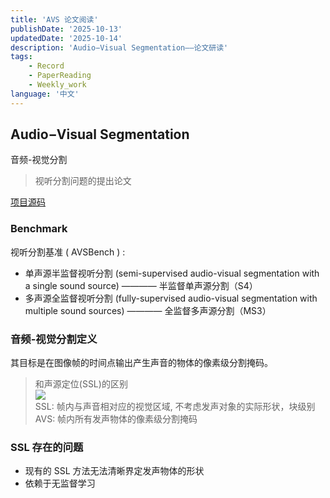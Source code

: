 ```yaml
---
title: 'AVS 论文阅读'
publishDate: '2025-10-13'
updatedDate: '2025-10-14'
description: 'Audio−Visual Segmentation——论文研读'
tags:
    - Record
    - PaperReading
    - Weekly_work
language: '中文'
---
```


## Audio−Visual Segmentation

音频-视觉分割

> 视听分割问题的提出论文

[项目源码](https://github.com/OpenNLPLab/AVSBench)

### Benchmark

视听分割基准 ( AVSBench ) :

- 单声源半监督视听分割 (semi-supervised audio-visual segmentation with a single sound source) ———— 半监督单声源分割（S4）
- 多声源全监督视听分割 (fully-supervised audio-visual segmentation with multiple sound sources) ———— 全监督多声源分割（MS3）

### 音频-视觉分割定义

其目标是在图像帧的时间点输出产生声音的物体的像素级分割掩码。

> 和声源定位(SSL)的区别  
> ![](./AVS_vs_SSL.png)  
> SSL: 帧内与声音相对应的视觉区域, 不考虑发声对象的实际形状，块级别  
> AVS: 帧内所有发声物体的像素级分割掩码

### SSL 存在的问题

- 现有的 SSL 方法无法清晰界定发声物体的形状
- 依赖于无监督学习






